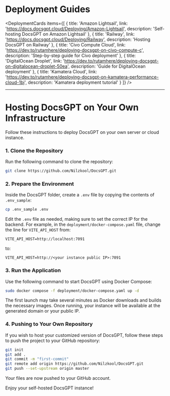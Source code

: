
# Deployment Guides

<DeploymentCards
  items={[
    {
      title: 'Amazon Lightsail',
      link: 'https://docs.docsgpt.cloud/Deploying/Amazon-Lightsail',
      description: 'Self-hosting DocsGPT on Amazon Lightsail'
    },
    {
      title: 'Railway',
      link: 'https://docs.docsgpt.cloud/Deploying/Railway',
      description: 'Hosting DocsGPT on Railway'
    },
    {
      title: 'Civo Compute Cloud',
      link: 'https://dev.to/rutamhere/deploying-docsgpt-on-civo-compute-c',
      description: 'Step-by-step guide for Civo deployment'
    },
    {
      title: 'DigitalOcean Droplet', 
      link: 'https://dev.to/rutamhere/deploying-docsgpt-on-digitalocean-droplet-50ea',
      description: 'Guide for DigitalOcean deployment'
    },
    {
      title: 'Kamatera Cloud',
      link: 'https://dev.to/rutamhere/deploying-docsgpt-on-kamatera-performance-cloud-1bj',
      description: 'Kamatera deployment tutorial'
    }
  ]}
/>

---

# Hosting DocsGPT on Your Own Infrastructure

Follow these instructions to deploy DocsGPT on your own server or cloud instance.

### 1. Clone the Repository

Run the following command to clone the repository:

```bash
git clone https://github.com/Nilzkool/DocsGPT.git
```

### 2. Prepare the Environment

Inside the DocsGPT folder, create a `.env` file by copying the contents of `.env_sample`:

```bash
cp .env_sample .env
```

Edit the `.env` file as needed, making sure to set the correct IP for the backend. For example, in the `deployment/docker-compose.yaml` file, change the line for `VITE_API_HOST` from:

```
VITE_API_HOST=http://localhost:7091
```

to:

```
VITE_API_HOST=http://<your instance public IP>:7091
```

### 3. Run the Application

Use the following command to start DocsGPT using Docker Compose:

```bash
sudo docker compose -f deployment/docker-compose.yaml up -d
```

The first launch may take several minutes as Docker downloads and builds the necessary images. Once running, your instance will be available at the generated domain or your public IP.

### 4. Pushing to Your Own Repository

If you wish to host your customized version of DocsGPT, follow these steps to push the project to your GitHub repository:

```bash
git init
git add .
git commit -m "first-commit"
git remote add origin https://github.com/Nilzkool/DocsGPT.git
git push --set-upstream origin master
```

Your files are now pushed to your GitHub account.

Enjoy your self-hosted DocsGPT instance!